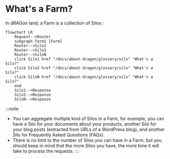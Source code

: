 
# What's a Farm?
In dRAGon land, a Farm is a collection of Silos :
```mermaid
flowchart LR
    Request-->Router
    subgraph farm1 [Farm]
    Router-->Silo1
    Router-->Silo2
    Router-->SiloN
    click Silo1 href "/docs/about-dragon/glossary/silo" "What's a Silo?"
    click Silo2 href "/docs/about-dragon/glossary/silo" "What's a Silo?"
    click SiloN href "/docs/about-dragon/glossary/silo" "What's a Silo?"
    end
    Silo1-->Response
    Silo2-->Response
    SiloN-->Response
```

:::note
* You can aggregate multiple kind of Silos in a Farm, for example, you can have a Silo for your documents about your products, another Silo for your blog posts (extracted from URLs of a WordPress blog), and another Silo for Frequently Asked Questions (FAQs).
* There is no limit to the number of Silos you can have in a Farm, but you should keep in mind that the more Silos you have, the more time it will take to process the requests.
:::